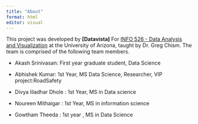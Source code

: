 ```yaml
---
title: "About"
format: html
editor: visual
---
```


This project was developed by **\[Datavista\]** For [INFO 526 - Data Analysis and Visualization](https://datavizaz.org/) at the University of Arizona, taught by Dr. Greg Chism. The team is comprised of the following team members.

-   Akash Srinivasan: First year graduate student, Data Science

-   Abhishek Kumar: 1st Year, MS Data Science, Researcher, VIP project:RoadSafety

-   Divya liladhar Dhole : 1st Year, MS in Data science

-   Noureen Mithaigar : 1st Year, MS in information science

-   Gowtham Theeda : 1st year , MS in Data Science
